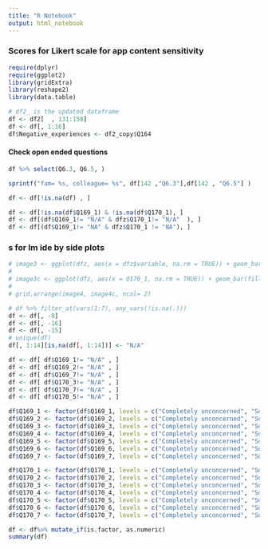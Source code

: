 ```yaml
---
title: "R Notebook"
output: html_notebook
---
```



### Scores for Likert scale for app content sensitivity
```r
require(dplyr)
require(ggplot2)
library(gridExtra)  
library(reshape2)
library(data.table)
```

```r
# df2_ is the updated dataframe 
df <- df2[  , 131:158]
df <- df[, 1:16]
df$Negative_experiences <- df2_copy$Q164 
```

#### Check open ended questions
```r
df %>% select(Q6.3, Q6.5, )
```
```r
sprintf("fam= %s, colleague= %s", df[142 ,"Q6.3"],df[142 , "Q6.5"] )
```


```r
df <- df[!is.na(df) , ]

df <- df[!is.na(df$Q169_1) & !is.na(df$Q170_1), ]
df <- df[(df$Q169_1!= "N/A" & dfz$Q170_1!= "N/A"  ), ]
df <- df[(df$Q169_1!= "NA" & dfz$Q170_1 != "NA"), ]
```


### s for Im ide by side plots
```r
# image3 <- ggplot(dfz, aes(x = dfz$variable, na.rm = TRUE)) + geom_bar( fill = "cornflowerblue",color="black") +  labs(x = "Likert Scale for concern",  y = "Participants count", title = "Family member reads") + theme(axis.text.x = element_text(face = "bold", color = "#993333", size = 8, angle = 90))
# 
# image3c <- ggplot(dfz, aes(x = Q170_1, na.rm = TRUE)) + geom_bar(fill = "cornflowerblue",color="black") +  labs(x = "Likert Scale for concern",  y = "Participants count", title = "Colleague reads") + theme(axis.text.x = element_text(face = "bold", color = "#993333", size = 8, angle = 90))
# 
# grid.arrange(image4, image4c, ncol= 2)
```



```r
# df %>% filter_at(vars(1:7), any_vars(!is.na(.)))
df <- df[, -8]
df <- df[, -16]
df <- df[, -15]
# unique(df)
df[, 1:14][is.na(df[, 1:14])] <- "N/A"

df <- df[ df$Q169_1!= "N/A" , ]
df <- df[ df$Q169_2!= "N/A" , ]
df <- df[ df$Q169_7!= "N/A" , ]
df <- df[ df$Q170_3!= "N/A" , ]
df <- df[ df$Q170_7!= "N/A" , ]
df <- df[ df$Q170_5!= "N/A" , ]
```

```r
df$Q169_1 <- factor(df$Q169_1, levels = c("Completely unconcerned", "Somwhat unconcerned", "Neither concerned nor unconcerned", "Somwhat concerned", "Extremely concerned"), ordered = TRUE)
df$Q169_2 <- factor(df$Q169_2, levels = c("Completely unconcerned", "Somwhat unconcerned", "Neither concerned nor unconcerned", "Somwhat concerned", "Extremely concerned"), ordered = TRUE)
df$Q169_3 <- factor(df$Q169_3, levels = c("Completely unconcerned", "Somwhat unconcerned", "Neither concerned nor unconcerned", "Somwhat concerned", "Extremely concerned"), ordered = TRUE)
df$Q169_4 <- factor(df$Q169_4, levels = c("Completely unconcerned", "Somwhat unconcerned", "Neither concerned nor unconcerned", "Somwhat concerned", "Extremely concerned"), ordered = TRUE)
df$Q169_5 <- factor(df$Q169_5, levels = c("Completely unconcerned", "Somwhat unconcerned", "Neither concerned nor unconcerned", "Somwhat concerned", "Extremely concerned"), ordered = TRUE)
df$Q169_6 <- factor(df$Q169_6, levels = c("Completely unconcerned", "Somwhat unconcerned", "Neither concerned nor unconcerned", "Somwhat concerned", "Extremely concerned"), ordered = TRUE)
df$Q169_7 <- factor(df$Q169_7, levels = c("Completely unconcerned", "Somwhat unconcerned", "Neither concerned nor unconcerned", "Somwhat concerned", "Extremely concerned"), ordered = TRUE)
```
```r
df$Q170_1 <- factor(df$Q170_1, levels = c("Completely unconcerned", "Somwhat unconcerned", "Neither concerned nor unconcerned", "Somwhat concerned", "Extremely concerned"), ordered = TRUE)
df$Q170_2 <- factor(df$Q170_2, levels = c("Completely unconcerned", "Somwhat unconcerned", "Neither concerned nor unconcerned", "Somwhat concerned", "Extremely concerned"), ordered = TRUE)
df$Q170_3 <- factor(df$Q170_3, levels = c("Completely unconcerned", "Somwhat unconcerned", "Neither concerned nor unconcerned", "Somwhat concerned", "Extremely concerned"), ordered = TRUE)
df$Q170_4 <- factor(df$Q170_4, levels = c("Completely unconcerned", "Somwhat unconcerned", "Neither concerned nor unconcerned", "Somwhat concerned", "Extremely concerned"), ordered = TRUE)
df$Q170_5 <- factor(df$Q170_5, levels = c("Completely unconcerned", "Somwhat unconcerned", "Neither concerned nor unconcerned", "Somwhat concerned", "Extremely concerned"), ordered = TRUE)
df$Q170_6 <- factor(df$Q170_6, levels = c("Completely unconcerned", "Somwhat unconcerned", "Neither concerned nor unconcerned", "Somwhat concerned", "Extremely concerned"), ordered = TRUE)
df$Q170_7 <- factor(df$Q170_7, levels = c("Completely unconcerned", "Somwhat unconcerned", "Neither concerned nor unconcerned", "Somwhat concerned", "Extremely concerned"), ordered = TRUE)
```


```r
df <- df%>% mutate_if(is.factor, as.numeric)
summary(df)
```





